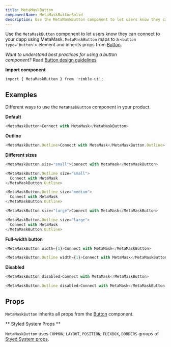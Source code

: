 ```yaml
---
title: MetaMaskButton
componentName: MetaMaskButtonSolid
description: Use the MetaMaskButton component to let users know they can connect to your dapp using MetaMask.
---
```


Use the `MetaMaskButton` component to let users know they can connect to your dapp using MetaMask. `MetaMaskButton` maps to a `<button type='button'>` element and inherits props from [Button](/components/rimble-ui/Button).

*Want to understand best practices for using a button component?* Read [Button design guidelines](/components/rimble-ui/Button#design-guidelines)

**Import component**

```
import { MetaMaskButton } from 'rimble-ui';
```

## Examples

Different ways to use the `MetaMaskButton` component in your product.

**Default**

```js is=react-live
<MetaMaskButton>Connect with MetaMask</MetaMaskButton>
```

**Outline**

```js is=react-live
<MetaMaskButton.Outline>Connect with MetaMask</MetaMaskButton.Outline>
```

**Different sizes**

```js is=react-live
<MetaMaskButton size="small">Connect with MetaMask</MetaMaskButton>
```

```js is=react-live
<MetaMaskButton.Outline size="small">
  Connect with MetaMask
</MetaMaskButton.Outline>
```

```js is=react-live
<MetaMaskButton.Outline size="medium">
  Connect with MetaMask
</MetaMaskButton.Outline>
```

```js is=react-live
<MetaMaskButton size="large">Connect with MetaMask</MetaMaskButton>
```

```js is=react-live
<MetaMaskButton.Outline size="large">
  Connect with MetaMask
</MetaMaskButton.Outline>
```

**Full-width button**

```js is=react-live
<MetaMaskButton width={1}>Connect with MetaMask</MetaMaskButton>
```

```js is=react-live
<MetaMaskButton.Outline width={1}>Connect with MetaMask</MetaMaskButton.Outline>
```

**Disabled**

```js is=react-live
<MetaMaskButton disabled>Connect with MetaMask</MetaMaskButton>
```

```js is=react-live
<MetaMaskButton.Outline disabled>Connect with MetaMask</MetaMaskButton.Outline>
```

## Props

<PropsTable propMetaData={props.propMetaData} />

`MetaMaskButton` inherits all props from the [Button](/components/rimble-ui/Button#props) component.

** Styled System Props **

`MetaMaskButton` uses `COMMON`, `LAYOUT`, `POSITION`, `FLEXBOX`, `BORDERS` groups of [Styed System props](/components/rimble-ui/system-props).
